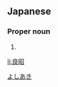 ==Japanese==
{{ja-kanjitab|良|昭}}

===Proper noun===
{{ja-pos|proper|よしあき}}

# {{given name|male|lang=ja}}

[[Category:Japanese male given names|よしあき]]

[[li:良昭]]